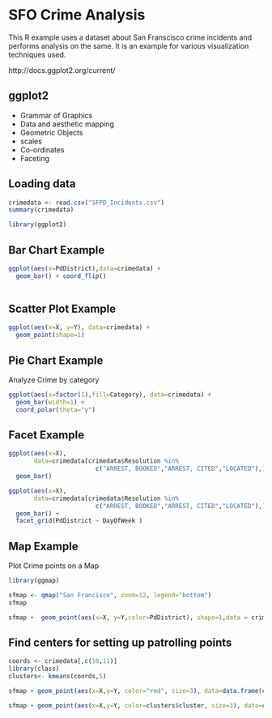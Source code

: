 SFO Crime Analysis
========================================================

This R example uses a dataset about San Franscisco crime incidents and performs analysis on the same. It is an example for various visualization techniques used.

http://docs.ggplot2.org/current/

ggplot2
-------
- Grammar of Graphics
- Data and aesthetic mapping
- Geometric Objects 
- scales
- Co-ordinates
- Faceting


Loading data
------------

```r
crimedata <- read.csv("SFPD_Incidents.csv")
summary(crimedata)

library(ggplot2)
```

Bar Chart Example
-----------------
```r
ggplot(aes(x=PdDistrict),data=crimedata) + 
  geom_bar() + coord_flip()
  
```
Scatter Plot Example
--------------------
```r
ggplot(aes(x=X, y=Y), data=crimedata) +
  geom_point(shape=1) 
```


Pie Chart Example
-----------------
Analyze Crime by category
```r
ggplot(aes(x=factor(1),fill=Category), data=crimedata) + 
  geom_bar(width=1) + 
  coord_polar(theta="y")

```

Facet Example
-------------
```r
ggplot(aes(x=X), 
       data=crimedata[crimedata$Resolution %in% 
                        c("ARREST, BOOKED","ARREST, CITED","LOCATED"),]) +
  geom_bar() 

ggplot(aes(x=X), 
       data=crimedata[crimedata$Resolution %in%
                        c("ARREST, BOOKED","ARREST, CITED","LOCATED"),]) +
  geom_bar() +
  facet_grid(PdDistrict ~ DayOfWeek )

```


Map Example
-----------
Plot Crime points on a Map
```r
library(ggmap)

sfmap <- qmap("San Francisco", zoom=12, legend="bottom")
sfmap

sfmap +  geom_point(aes(x=X, y=Y,color=PdDistrict), shape=1,data = crimedata) 

```

Find centers for setting up patrolling points
---------------------------------------------
```r
coords <- crimedata[,c(10,11)]
library(class)
clusters<- kmeans(coords,5)

sfmap + geom_point(aes(x=X,y=Y, color="red", size=3), data=data.frame(clusters$centers))

sfmap + geom_point(aes(x=X,y=Y, color=clusters$cluster, size=3), data=crimedata) 


```


